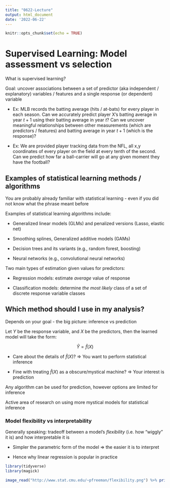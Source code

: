 ```yaml
---
title: "0622-Lecture"
output: html_document
date: '2022-06-22'
---
```


```r
knitr::opts_chunk$set(echo = TRUE)
```

# Supervised Learning: Model assessment vs selection

What is supervised learning? 

Goal: uncover associations between a set of predictor (aka independent / explanatory) variables / features and a single response (or dependent) variable

- Ex: MLB records the batting average (hits / at-bats) for every player in each season. Can we accurately predict player X's batting average in year $t+1$ using their batting average in year $t$? Can we uncover meaningful relationships between other measurements (which are predictors / features) and batting average in year $t+1$ (which is the response)?

- Ex: We are provided player tracking data from the NFL, all x,y coordinates of every player on the field at every tenth of the second. Can we predict how far a ball-carrier will go at any given moment they have the football?

## Examples of statistical learning methods / algorithms

You are probably already familiar with statistical learning - even if you did not know what the phrase meant before

Examples of statistical learning algorithms include:

- Generalized linear models (GLMs) and penalized versions (Lasso, elastic net)

- Smoothing splines, Generalized additive models (GAMs)

- Decision trees and its variants (e.g., random forest, boosting)

- Neural networks (e.g., convolutional neural networks)

Two main types of estimation given values for predictors:

- Regression models: estimate _average_ value of response

- Classification models: determine _the most likely_ class of a set of discrete response variable classes

## Which method should I use in my analysis?

Depends on your goal - the big picture: inference vs prediction

Let $Y$ be the response variable, and $X$ be the predictors, then the learned model will take the form:

$$
\hat{Y}=\hat{f}(X)
$$

- Care about the details of $\hat{f}(X)$? $\Rightarrow$ You want to perform statistical inference

- Fine with treating $\hat{f}(X)$ as a obscure/mystical machine? $\Rightarrow$ Your interest is prediction

Any algorithm can be used for prediction, however options are limited for inference

Active area of research on using more mystical models for statistical inference

### Model flexibility vs interpretability

Generally speaking: tradeoff between a model's _flexibility_ (i.e. how "wiggly" it is) and how interpretable it is

- Simpler the parametric form of the model $\Rightarrow$ the easier it is to interpret

- Hence why linear regression is popular in practice

```r
library(tidyverse)
library(magick)

image_read("http://www.stat.cmu.edu/~pfreeman/flexibility.png") %>% print()
```

















